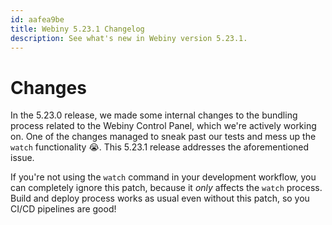 ```yaml
---
id: aafea9be
title: Webiny 5.23.1 Changelog
description: See what's new in Webiny version 5.23.1.
---
```



# Changes

In the 5.23.0 release, we made some internal changes to the bundling process related to the Webiny Control Panel, which we're actively working on. One of the changes managed to sneak past our tests and mess up the `watch` functionality :sob:. This 5.23.1 release addresses the aforementioned issue.

<Alert type="info">

If you're not using the `watch` command in your development workflow, you can completely ignore this patch, because it _only_ affects the `watch` process. Build and deploy process works as usual even without this patch, so you CI/CD pipelines are good!

</Alert>
